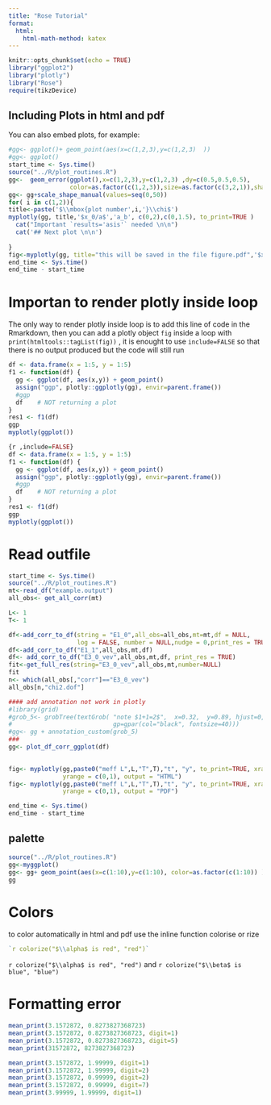 ```yaml
---
title: "Rose Tutorial"
format: 
  html:
    html-math-method: katex
---
```


```r
knitr::opts_chunk$set(echo = TRUE)
library("ggplot2")
library("plotly")
library("Rose")
require(tikzDevice)
```


## Including Plots in html and pdf

You can also embed plots, for example:


```r
#gg<- ggplot()+ geom_point(aes(x=c(1,2,3),y=c(1,2,3)  ))
#gg<- ggplot()
start_time <- Sys.time()
source("../R/plot_routines.R")
gg<-  geom_error(ggplot(),x=c(1,2,3),y=c(1,2,3) ,dy=c(0.5,0.5,0.5),
                 color=as.factor(c(1,2,3)),size=as.factor(c(3,2,1)),shape=as.factor(c(1,2,3)),width=0.2, stroke=0.3  )
gg<- gg+scale_shape_manual(values=seq(0,50))
for( i in c(1,2)){
title<-paste('$\\mbox{plot number',i,'}\\chi$')
myplotly(gg, title,'$x_0/a$','a_b', c(0,2),c(0,1.5), to_print=TRUE )
  cat("Important `results='asis'` needed \n\n")
  cat('## Next plot \n\n')
  
}
fig<-myplotly(gg, title="this will be saved in the file figure.pdf",'$x_0/a$','a_b', xrange=c(0,2),yrange=c(0,1.5), to_print=FALSE, save_pdf="figure" )
end_time <- Sys.time()    
end_time - start_time
``` 


# Importan to render plotly inside loop 

The only way to render plotly inside loop is to add this line of code in the Rmarkdown, then you can add a plotly object `fig` inside a loop with `print(htmltools::tagList(fig))` , it is enought to use `include=FALSE` so that there is no
output produced but the code will still run


```r
df <- data.frame(x = 1:5, y = 1:5)    
f1 <- function(df) {
  gg <- ggplot(df, aes(x,y)) + geom_point()
  assign("ggp", plotly::ggplotly(gg), envir=parent.frame())
  #ggp
  df    # NOT returning a plot
}
res1 <- f1(df)
ggp
myplotly(ggplot())
```


```r
{r ,include=FALSE}
df <- data.frame(x = 1:5, y = 1:5)    
f1 <- function(df) {
  gg <- ggplot(df, aes(x,y)) + geom_point()
  assign("ggp", plotly::ggplotly(gg), envir=parent.frame())
  #ggp
  df    # NOT returning a plot
}
res1 <- f1(df)
ggp
myplotly(ggplot())
```

# Read outfile



```r

start_time <- Sys.time()
source("../R/plot_routines.R")
mt<-read_df("example.output")
all_obs<- get_all_corr(mt)

L<- 1 
T<- 1

df<-add_corr_to_df(string = "E1_0",all_obs=all_obs,mt=mt,df = NULL,
                   log = FALSE, number = NULL,nudge = 0,print_res = TRUE)
df<-add_corr_to_df("E1_1",all_obs,mt,df)
df<- add_corr_to_df("E3_0_vev",all_obs,mt,df, print_res = TRUE)
fit<-get_full_res(string="E3_0_vev",all_obs,mt,number=NULL)
fit
n<- which(all_obs[,"corr"]=="E3_0_vev")
all_obs[n,"chi2.dof"]

#### add annotation not work in plotly
#library(grid)
#grob_5<- grobTree(textGrob( "note $1+1=2$",  x=0.32,  y=0.89, hjust=0,
#                            gp=gpar(col="black", fontsize=40)))
#gg<- gg + annotation_custom(grob_5)
###
gg<- plot_df_corr_ggplot(df)

  
fig<- myplotly(gg,paste0("meff L",L,"T",T),"t", "y", to_print=TRUE, xrange = c(8.8,11),
               yrange = c(0,1), output = "HTML")
fig<- myplotly(gg,paste0("meff L",L,"T",T),"t", "y", to_print=TRUE, xrange = c(8.8,11),
               yrange = c(0,1), output = "PDF")

end_time <- Sys.time()    
end_time - start_time
``` 

## palette

```r
source("../R/plot_routines.R")
gg<-myggplot()
gg<- gg+ geom_point(aes(x=c(1:10),y=c(1:10), color=as.factor(c(1:10)) ), size=4)
gg
```


# Colors

to color automatically in html and pdf use the inline function  colorise or rize
```r
`r colorize("$\\alpha$ is red", "red")`
```
`r colorize("$\\alpha$ is red", "red")` and `r colorize("$\\beta$ is blue", "blue")`

# Formatting error

```r
mean_print(3.1572872, 0.8273827368723)
mean_print(3.1572872, 0.8273827368723, digit=1)
mean_print(3.1572872, 0.8273827368723, digit=5)
mean_print(31572872, 8273827368723)
```

```r
mean_print(3.1572872, 1.99999, digit=1)
mean_print(3.1572872, 1.99999, digit=2)
mean_print(3.1572872, 0.99999, digit=2)
mean_print(3.1572872, 0.99999, digit=7)
mean_print(3.99999, 1.99999, digit=1)

```
